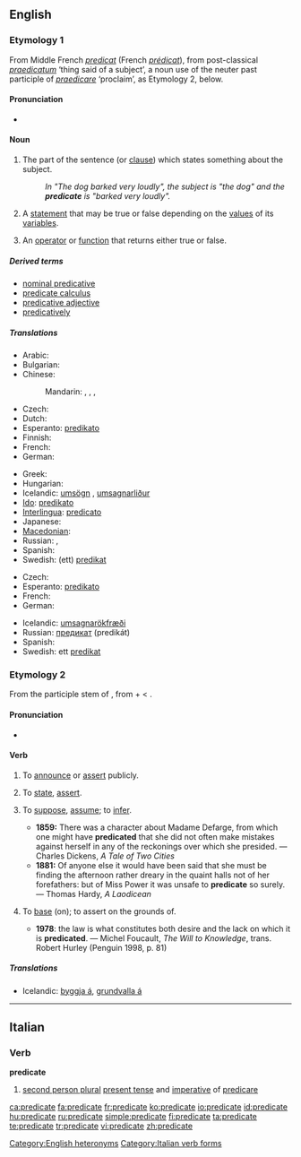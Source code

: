 {{wikipedia}}
==English==

===Etymology 1===
From Middle French ''[[predicat]]'' (French ''[[prédicat]]''), from post-classical {{etyl|la}} ''[[praedicatum]]'' ‘thing said of a subject’, a noun use of the neuter past participle of ''[[praedicare]]'' ‘proclaim’, as Etymology 2, below.

====Pronunciation====
* {{IPA|/ˈprɛdɪkət/}}

====Noun====
{{en-noun}}

# {{grammar}} The part of the sentence (or [[clause]]) which states something about the subject.
#: ''In "The dog barked very loudly", the subject is "the dog" and the '''predicate''' is "barked very loudly".''
# {{logic}} A [[statement]] that may be true or false depending on the [[value]]s of its [[variable]]s.
# {{computing}} An [[operator]] or [[function]] that returns either true or false.

=====Derived terms=====
* [[nominal predicative]]
* [[predicate calculus]]
* [[predicative adjective]]
* [[predicatively]]

=====Translations=====
{{trans-top|grammar}}
* Arabic: {{t|ar|خبر|m|tr=khábar|sc=Arab}}
* Bulgarian: {{t+|bg|сказуемо|n|tr=skazuemo|sc=Cyrl}}
* Chinese:
*: Mandarin: {{t|zh|謂語|sc=Hani}},  {{t|zh|谓语|tr=wèiyǔ|sc=Hani}},  {{t|zh|述語|sc=Hani}},  {{t|zh|述语|tr=shùyǔ|sc=Hani}}
* Czech: {{t-|cs|přísudek|m}}
* Dutch: {{t-|nl|gezegde|n}}
* Esperanto: [[predikato]]
* Finnish: {{t+|fi|predikaatti}}
* French: {{t+|fr|prédicat|m}}
* German: {{t+|de|Prädikat|n}}
{{trans-mid}}
* Greek: {{t+|el|κατηγόρημα|n|tr=katigórima|sc=Grek}}
* Hungarian: {{t+|hu|állítmány}}
* Icelandic: [[umsögn]] {{f}}, [[umsagnarliður]] {{m}}
* [[Ido]]: [[predikato]] {{m}}
* [[Interlingua]]: [[predicato]]
* Japanese: {{t|ja|述語|tr=じゅつご, jutsugo|sc=Jpan}}
* [[Macedonian]]: {{t|mk|прирок|m|tr=prírok|sc=Cyrl|xs=Macedonian}}
* Russian: {{t+|ru|сказуемое|n|tr=skazújemoje|sc=Cyrl}}, {{t+|ru|предикат|m|tr=predikát|sc=Cyrl}}
* Spanish: {{t+|es|predicado|m}}
* Swedish: (ett) [[predikat]]
{{trans-bottom}}

{{trans-top|logic}}
* Czech: {{t-|cs|predikát|m}}
* Esperanto: [[predikato]]
* French: {{t+|fr|prédicat|m}}
* German: {{t+|de|Prädikat|n}}
{{trans-mid}}
* Icelandic: [[umsagnarökfræði]] {{f}}
* Russian: [[предикат]] (predikát) {{m}}
* Spanish: {{t+|es|predicado|m}}
* Swedish: ett [[predikat]]
{{trans-bottom}}

===Etymology 2===
From the participle stem of {{etyl|la}} {{term|praedicare}}, from {{term|prae-||pre-}} + {{term|dicare||to proclaim}} < {{term|dicere||to say, tell}}.

====Pronunciation====
* {{IPA|/ˈprɛdɪˌkeɪt/}}

====Verb====
{{en-verb|predicat|ing}}

# {{transitive}} To [[announce]] or [[assert]] publicly.
# {{context|transitive|logic}} To [[state]], [[assert]].
# {{transitive}} To [[suppose]], [[assume]]; to [[infer]].
#* '''1859:''' There was a character about Madame Defarge, from which one might have '''predicated''' that she did not often make mistakes against herself in any of the reckonings over which she presided. — Charles Dickens, ''A Tale of Two Cities''
#* '''1881:''' Of anyone else it would have been said that she must be finding the afternoon rather dreary in the quaint halls not of her forefathers:  but of Miss Power it was unsafe to '''predicate''' so surely. — Thomas Hardy, ''A Laodicean''
# {{transitive|originally US}} To [[base]] (on); to assert on the grounds of.
#* '''1978''': the law is what constitutes both desire and the lack on which it is '''predicated'''. — Michel Foucault, ''The Will to Knowledge'', trans. Robert Hurley (Penguin 1998, p. 81)

=====Translations=====
{{trans-top|to base on, to assert on the grounds of}}
* Icelandic: [[byggja á]], [[grundvalla á]]
{{trans-mid}}
{{trans-bottom}}

[[Category:English heteronyms]]

----

==Italian==

===Verb===
'''predicate'''

# [[second person plural]] [[present tense]] and [[imperative]] of [[predicare]]

[[Category:Italian verb forms]]

[[ca:predicate]]
[[fa:predicate]]
[[fr:predicate]]
[[ko:predicate]]
[[io:predicate]]
[[id:predicate]]
[[hu:predicate]]
[[ru:predicate]]
[[simple:predicate]]
[[fi:predicate]]
[[ta:predicate]]
[[te:predicate]]
[[tr:predicate]]
[[vi:predicate]]
[[zh:predicate]]